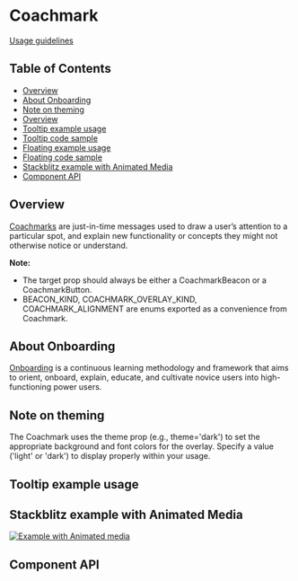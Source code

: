 

<Meta title="Coachmark" component={CoachmarkV2} />

# Coachmark

[Usage guidelines](https://pages.github.ibm.com/carbon/ibm-products/components/onboarding/coachmark/usage/)

## Table of Contents

- [Overview](#overview)
- [About Onboarding](#about-onboarding)
- [Note on theming](#note-on-theming)
- [Overview](#overview)
- [Tooltip example usage](#tooltip-example-usage)
- [Tooltip code sample](#tooltip-code-sample)
- [Floating example usage](#floating-example-usage)
- [Floating code sample](#floating-code-sample)
- [Stackblitz example with Animated Media](#stackblitz-example-with-animated-media)
- [Component API](#component-api)

## Overview

[Coachmarks](https://pages.github.ibm.com/carbon/ibm-products/components/onboarding/coachmark/usage)
are just-in-time messages used to draw a user’s attention to a particular spot,
and explain new functionality or concepts they might not otherwise notice or
understand.

**Note:**

- The target prop should always be either a CoachmarkBeacon or a
  CoachmarkButton.
- BEACON_KIND, COACHMARK_OVERLAY_KIND, COACHMARK_ALIGNMENT are enums exported as
  a convenience from Coachmark.

## About Onboarding

[Onboarding](https://pages.github.ibm.com/security/security-design/department/end-to-end-experiences/onboarding/overview/)
is a continuous learning methodology and framework that aims to orient, onboard,
explain, educate, and cultivate novice users into high-functioning power users.

## Note on theming

The Coachmark uses the theme prop (e.g., theme='dark') to set the appropriate
background and font colors for the overlay. Specify a value ('light' or 'dark')
to display properly within your usage.

## Tooltip example usage

<Canvas className="coachmarkExample" withSource="none">
  <div className="CoachmarkBaseExampleUsage">
    <Story of={CoachmarkStories.Coachmarktooltip} />
  </div>
</Canvas>

## Stackblitz example with Animated Media
[![Example with Animated media](https://developer.stackblitz.com/img/open_in_stackblitz.svg)](https://stackblitz.com/github/carbon-design-system/ibm-products/tree/main/examples/carbon-for-ibm-products/CoachmarkWithAnimatedMedia)

## Component API

<Controls />
